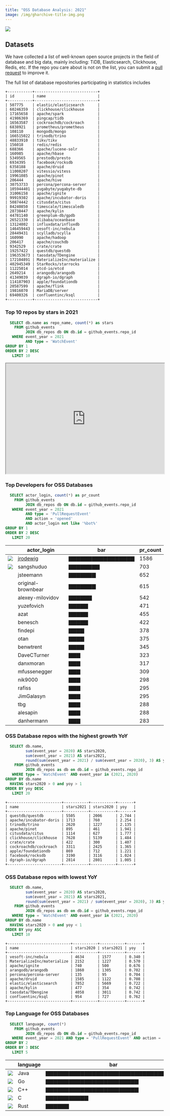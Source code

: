```yaml
---
title: "OSS Database Analysis: 2021"
image: /img/gharchive-title-img.png
---
```



![](/img/gharchive-title-img.png)

## Datasets

We have collected a list of well-known open source projects in the field of database and big data, mainly including: TiDB, Elasticsearch, Clickhouse, Redis, etc. If the repo you care about is not on the list, you can submit a [pull request](https://github.com/hooopo/gharchive/blob/main/meta/repos/db_repos.yml) to improve it.

The full list of database repositories participating in statistics includes

 ```
 +-----------+----------------------------+
| id        | name                       |
+-----------+----------------------------+
| 507775    | elastic/elasticsearch      |
| 60246359  | clickhouse/clickhouse      |
| 17165658  | apache/spark               |
| 41986369  | pingcap/tidb               |
| 16563587  | cockroachdb/cockroach      |
| 6838921   | prometheus/prometheus      |
| 108110    | mongodb/mongo              |
| 166515022 | trinodb/trino              |
| 48833910  | tikv/tikv                  |
| 156018    | redis/redis                |
| 688366    | apache/lucene-solr         |
| 160985    | apache/hbase               |
| 5349565   | prestodb/presto            |
| 6934395   | facebook/rocksdb           |
| 6358188   | apache/druid               |
| 11008207  | vitessio/vitess            |
| 19961085  | apache/pinot               |
| 206444    | apache/hive                |
| 30753733  | percona/percona-server     |
| 105944401 | yugabyte/yugabyte-db       |
| 31006158  | apache/ignite              |
| 99919302  | apache/incubator-doris     |
| 50874442  | citusdata/citus            |
| 84240850  | timescale/timescaledb      |
| 28738447  | apache/kylin               |
| 44781140  | greenplum-db/gpdb          |
| 26521330  | alibaba/oceanbase          |
| 13124802  | influxdata/influxdb        |
| 146459443 | vesoft-inc/nebula          |
| 28449431  | scylladb/scylla            |
| 160990    | apache/hadoop              |
| 206417    | apache/couchdb             |
| 9342529   | crate/crate                |
| 19257422  | questdb/questdb            |
| 196353673 | taosdata/TDengine          |
| 172104891 | MaterializeInc/materialize |
| 402945349 | StarRocks/starrocks        |
| 11225014  | etcd-io/etcd               |
| 2649214   | arangodb/arangodb          |
| 41349039  | dgraph-io/dgraph           |
| 114187903 | apple/foundationdb         |
| 20587599  | apache/flink               |
| 19816070  | MariaDB/server             |
| 69400326  | confluentinc/ksql          |
+-----------+----------------------------+
```

### Top 10 repos by stars in 2021

```sql
  SELECT db.name as repo_name, count(*) as stars
    FROM github_events
         JOIN db_repos db ON db.id = github_events.repo_id
   WHERE event_year = 2021 
         AND type = 'WatchEvent' 
GROUP BY 1
ORDER BY 2 DESC
   LIMIT 10
```

<iframe  width="100%" height="350" scrolling="no"  src="https://staticsiteg.github.io/echarts/bar.html?x=[%22clickhouse/clickhouse%22,%20%22redis/redis%22,%20%22prometheus/prometheus%22,%20%22elastic/elasticsearch%22,%20%22questdb/questdb%22,%20%22etcd-io/etcd%22,%20%22pingcap/tidb%22,%20%22apache/spark%22,%20%22cockroachdb/cockroach%22,%20%22facebook/rocksdb%22]&data=[7628,%206313,%205898,%205669,%205505,%204524,%203967,%203833,%203311,%203190]&theme=vintage">
</iframe>

### Top Developers for OSS Databases

```sql
  SELECT actor_login, count(*) as pr_count
    FROM github_events
         JOIN db_repos db ON db.id = github_events.repo_id
   WHERE event_year = 2021 
         AND type = 'PullRequestEvent' 
         AND action = 'opened' 
         AND actor_login not like '%bot%'
GROUP BY 1
ORDER BY 2 DESC
   LIMIT 20
```

|  |actor_login        | bar               | pr_count
|--| ------------------ | ----------------- | --------
|![](https://avatars.githubusercontent.com/u/40268737?s=40&v=4) |[jrodewig](https://github.com/jrodewig)           | ▇▇▇▇▇▇▇▇▇▇▇▇▇▇▇▇▇ | 1586
|![](https://avatars.githubusercontent.com/u/825729?s=40&v=4) |sangshuduo         | ▇▇▇▇▇▇▇▇          | 703
| |jsteemann          | ▇▇▇▇▇▇▇           | 652
| |original-brownbear | ▇▇▇▇▇▇▇           | 615
| |alexey-milovidov   | ▇▇▇▇▇▇            | 542
| |yuzefovich         | ▇▇▇▇▇             | 471
| |azat               | ▇▇▇▇▇             | 455
| |benesch            | ▇▇▇▇▇             | 422
| |findepi            | ▇▇▇▇              | 378
| |otan               | ▇▇▇▇              | 375
| |benwtrent          | ▇▇▇▇              | 345
| |DaveCTurner        | ▇▇▇               | 323
| |danxmoran          | ▇▇▇               | 317
| |mfussenegger       | ▇▇▇               | 309
| |nik9000            | ▇▇▇               | 298
| |rafiss             | ▇▇▇               | 295
| |JimGalasyn         | ▇▇▇               | 295
| |tbg                | ▇▇▇               | 288
| |alesapin           | ▇▇▇               | 288
| |danhermann         | ▇▇▇               | 283


### OSS Database repos with the highest growth YoY

```sql
  SELECT db.name,
         sum(event_year = 2020) AS stars2020,
         sum(event_year = 2021) AS stars2021,
         round(sum(event_year = 2021) / sum(event_year = 2020), 3) AS yoy
    FROM github_events
         JOIN db_repos as db on db.id = github_events.repo_id
   WHERE type = 'WatchEvent' AND event_year in (2021, 2020)
GROUP BY db.name
  HAVING stars2020 > 0 and yoy > 1
ORDER BY yoy DESC
   LIMIT 20
```

```
+------------------------+-----------+-----------+-------+
| name                   | stars2021 | stars2020 | yoy   |
+------------------------+-----------+-----------+-------+
| questdb/questdb        | 5505      | 2006      | 2.744 |
| apache/incubator-doris | 1713      | 760       | 2.254 |
| trinodb/trino          | 2620      | 1227      | 2.135 |
| apache/pinot           | 895       | 461       | 1.941 |
| citusdata/citus        | 1114      | 627       | 1.777 |
| clickhouse/clickhouse  | 7628      | 5139      | 1.484 |
| crate/crate            | 422       | 300       | 1.407 |
| cockroachdb/cockroach  | 3311      | 2425      | 1.365 |
| apple/foundationdb     | 869       | 712       | 1.221 |
| facebook/rocksdb       | 3190      | 3116      | 1.024 |
| dgraph-io/dgraph       | 2814      | 2801      | 1.005 |
+------------------------+-----------+-----------+-------+

```

### OSS Database repos with lowest YoY

```sql
  SELECT db.name,
         sum(event_year = 2020) AS stars2020,
         sum(event_year = 2021) AS stars2021,
         round(sum(event_year = 2021) / sum(event_year = 2020), 3) AS yoy
    FROM github_events
         JOIN db_repos as db on db.id = github_events.repo_id
   WHERE type = 'WatchEvent' AND event_year in (2021, 2020)
GROUP BY db.name
  HAVING stars2020 > 0 and yoy < 1
ORDER BY yoy ASC
   LIMIT 10
```

```
+----------------------------+-----------+-----------+-------+
| name                       | stars2020 | stars2021 | yoy   |
+----------------------------+-----------+-----------+-------+
| vesoft-inc/nebula          | 4634      | 1577      | 0.340 |
| MaterializeInc/materialize | 2152      | 1227      | 0.570 |
| apache/ignite              | 740       | 500       | 0.676 |
| arangodb/arangodb          | 1860      | 1305      | 0.702 |
| percona/percona-server     | 135       | 95        | 0.704 |
| apache/druid               | 1585      | 1122      | 0.708 |
| elastic/elasticsearch      | 7852      | 5669      | 0.722 |
| apache/kylin               | 477       | 354       | 0.742 |
| taosdata/TDengine          | 4058      | 3011      | 0.742 |
| confluentinc/ksql          | 954       | 727       | 0.762 |
+----------------------------+-----------+-----------+-------+
```

### Top Language for OSS Databases

```sql
  SELECT language, count(*)
    FROM github_events
         JOIN db_repos db ON db.id = github_events.repo_id
   WHERE event_year = 2021 AND type = 'PullRequestEvent' AND action = 'opened'
GROUP BY 2
ORDER BY 3 DESC
   LIMIT 5
```


|         | language | bar                                 | count(*)
| -------- | -------- | ----------------------------------- | --------
|![](/img/lang/java.png) | Java     | ▇▇▇▇▇▇▇▇▇▇▇▇▇▇▇▇▇▇▇▇▇▇▇▇▇▇▇▇▇▇▇▇▇▇▇ | 24137
|![](/img/lang/go.png) | Go       | ▇▇▇▇▇▇▇▇▇▇▇▇▇▇▇▇▇▇▇▇▇▇▇▇            | 16630
|![](/img/lang/cpp.png) | C++      | ▇▇▇▇▇▇▇▇▇▇▇▇▇▇▇▇▇▇▇▇▇▇▇▇            | 16607
|![](/img/lang/c.png) | C        | ▇▇▇▇▇▇▇▇▇▇▇                         | 7605
|![](/img/lang/rust.png) | Rust     | ▇▇▇▇▇▇                              | 4366


